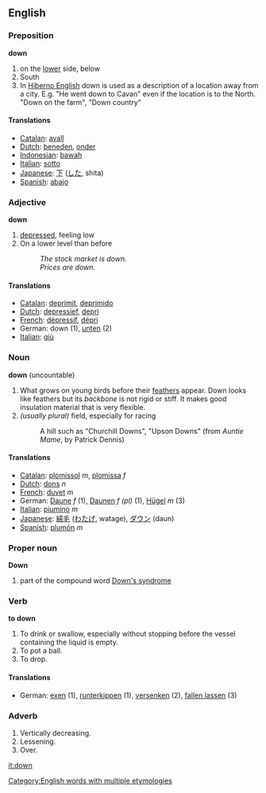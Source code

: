 {{rfc}}

==English==
===Preposition===
'''down'''

#on the [[lower]] side, below
#South
#In [[Hiberno English]] down is used as a description of a location away from a city. E.g. "He went down to Cavan" even if the location is to the North. "Down on the farm", "Down country"

====Translations====
*[[Catalan]]: [[avall]]
*[[Dutch]]: [[beneden]], [[onder]]
*[[Indonesian]]: [[bawah]]
*[[Italian]]: [[sotto]]
*[[Japanese]]: [[下]] ([[した]], shita)
*[[Spanish]]: [[abajo]]

===Adjective===
'''down'''

# [[depressed]], feeling low
# On a lower level than before
#:''The stock market is down.''
#:''Prices are down.''

====Translations====
*[[Catalan]]: [[deprimit]], [[deprimido]]
*[[Dutch]]: [[depressief]], [[depri]]
*[[French]]: [[dépressif]], [[dépri]]
*German: down (1), [[unten]] (2)
*[[Italian]]: [[giù]]

===Noun===
'''down''' (uncountable)

#What grows on young birds before their [[feather]]s appear. Down looks like feathers but its ''backbone'' is not rigid or stiff. It makes good insulation material that is very flexible.
# ''(usually plural)'' field, especially for racing
#: A hill such as "Churchill Downs", "Upson Downs" (from ''Auntie Mame'', by Patrick Dennis)

====Translations====
*[[Catalan]]: [[plomissol]] ''m'', [[plomissa]] ''f''
*[[Dutch]]: [[dons]] ''n''
*[[French]]: [[duvet]] ''m''
*German: [[Daune]] ''f'' (1), [[Daune]]n ''f'' ''(pl)'' (1), [[Hügel]] ''m'' (3)
*[[Italian]]: [[piumino]] ''m''
*[[Japanese]]: [[綿毛]] ([[わたげ]], watage), [[ダウン]] (daun)
*[[Spanish]]: [[plumón]] ''m''

===Proper noun===
'''Down'''

# part of the compound word [[Down's syndrome]]

===Verb===
'''to down'''

#To drink or swallow, especially without stopping before the vessel containing the liquid is empty.
#To pot a ball.
#To drop.

====Translations====
*German: [[exen]] (1), [[runterkippen]] (1), [[versenken]] (2), [[fallen lassen]] (3)

===Adverb===

#Vertically decreasing.
#Lessening.
#Over.

[[it:down]]
[[Category:English words with multiple etymologies]]